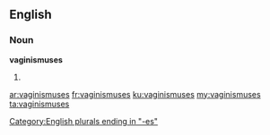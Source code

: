 ==English==

===Noun===
'''vaginismuses'''

# {{plural of|[[vaginismus]]}}

[[Category:English plurals ending in "-es"]]

[[ar:vaginismuses]]
[[fr:vaginismuses]]
[[ku:vaginismuses]]
[[my:vaginismuses]]
[[ta:vaginismuses]]